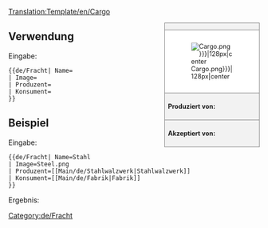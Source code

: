 <noinclude>[[Translation:Template/en/Cargo]]</noinclude><!--
--><div style="float:right; width:15em; font-size:90%; border:1px solid gray; background-color:#f2f2f2; margin-left:1em; margin-bottom:1em">
<div style="text-align:center; border-bottom:1px solid gray"><strong>{{{Name|Fracht}}}</strong></div>
<div style="padding:1em; background-color:white">[[File:en/.{{{Image|Cargo.png}}}|128px|center]]</div>
<div style="border-top:1px solid gray; padding:0.5em"><strong>Produziert von:</strong> {{{Produzent}}}</div>
<div style="border-top:1px solid gray; padding:0.5em"><strong>Akzeptiert von:</strong> {{{Konsument}}}</div>
</div><noinclude>

{{en/-}}
==Verwendung==
Eingabe:
<pre>{{de/Fracht| Name=
| Image=
| Produzent=
| Konsument=
}}</pre>

==Beispiel==
Eingabe:
<pre>{{de/Fracht| Name=Stahl
| Image=Steel.png
| Produzent=[[Main/de/Stahlwalzwerk|Stahlwalzwerk]]
| Konsument=[[Main/de/Fabrik|Fabrik]]
}}</pre>
Ergebnis:
{{de/Fracht| Name=Stahl
| Image=Steel.png
| Produzent=[[Main/de/Stahlwalzwerk|Stahlwalzwerk]]
| Konsument=[[Main/de/Fabrik|Fabrik]]
}}
</noinclude><includeonly>[[Category:de/Fracht]]</includeonly>
